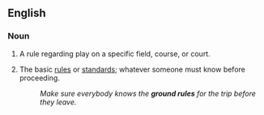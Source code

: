 ==English==

===Noun===
{{en-noun|head=[[ground]] [[rule]]}}

# {{sports}} A rule regarding play on a specific field, course, or court.
# {{idiomatic|usually|plural}} The basic [[rules]] or [[standards]]; whatever someone must know before proceeding.
#: ''Make sure everybody knows the '''ground rules''' for the trip before they leave.''
